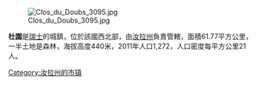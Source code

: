 [[Image:Clos_du_Doubs_3095.jpg|right]]

'''杜園'''是[[瑞士|瑞士]]的城鎮，位於該國西北部，由[[汝拉州|汝拉州]]負責管轄，面積61.77平方公里，一半土地是森林，海拔高度440米，2011年人口1,272，人口密度每平方公里21人。

{{Switzerland-geo-stub}}
[[Category:汝拉州的市镇|Category:汝拉州的市镇]]